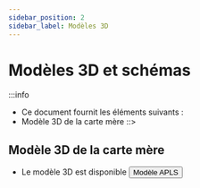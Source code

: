 ```yaml
---
sidebar_position: 2
sidebar_label: Modèles 3D
---
```




# Modèles 3D et schémas

:::info
* Ce document fournit les éléments suivants :
* Modèle 3D de la carte mère
::>






## Modèle 3D de la carte mère

* Le modèle 3D est disponible
    <Button variant="contained" disableElevation href="http://cdn.mellow.klipper.cn/STEP/Heatcore4%20Alps.stp">Modèle APLS</Button>
